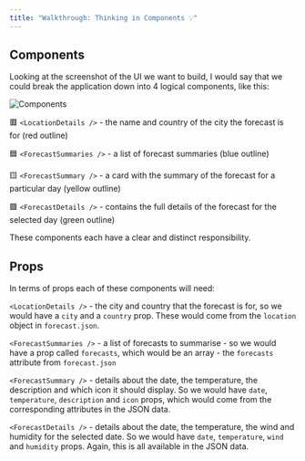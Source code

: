 ```yaml
---
title: "Walkthrough: Thinking in Components 💡"
---
```


## Components
Looking at the screenshot of the UI we want to build, I would say that we could break the application down into 4 logical components, like this:

![Components](https://firebasestorage.googleapis.com/v0/b/avocado-on-toast.appspot.com/o/course%2Fweather%2Fannotated-app.png?alt=media&token=d18c146e-a56f-4251-9380-1213298d5342)

🟥 `<LocationDetails />` - the name and country of the city the forecast is for (red outline)

🟦 `<ForecastSummaries />` - a list of forecast summaries (blue outline)

🟨 `<ForecastSummary />` - a card with the summary of the forecast for a particular day (yellow outline)

🟩 `<ForecastDetails />` - contains the full details of the forecast for the selected day (green outline)

These components each have a clear and distinct responsibility.

## Props
In terms of props each of these components will need:

`<LocationDetails />` - the city and country that the forecast is for, so we would have a `city` and a `country` prop. These would come from the `location` object in `forecast.json`.

`<ForecastSummaries />` - a list of forecasts to summarise - so we would have a prop called `forecasts`, which would be an array - the `forecasts` attribute from `forecast.json`

`<ForecastSummary />` - details about the date, the temperature, the description and which icon it should display. So we would have `date`, `temperature`, `description` and `icon` props, which would come from the corresponding attributes in the JSON data.

`<ForecastDetails />` - details about the date, the temperature, the wind and humidity for the selected date. So we would have `date`, `temperature`, `wind` and `humidity` props. Again, this is all available in the JSON data.